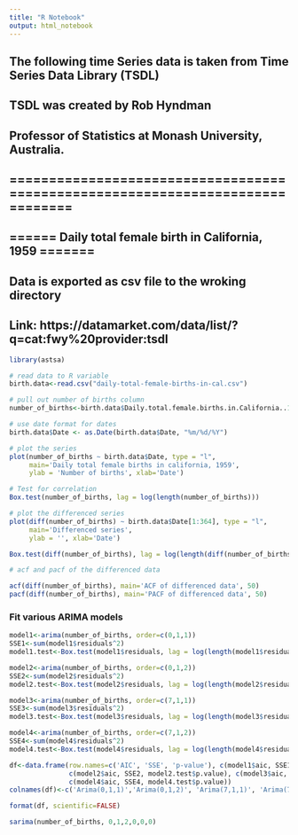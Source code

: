 ```yaml
---
title: "R Notebook"
output: html_notebook
---
```


## The following time Series data is taken from Time Series Data Library (TSDL)
## TSDL  was created by Rob Hyndman
## Professor of Statistics at Monash University, Australia.
## ==============================================================================

## ====== Daily total female birth in California, 1959 =======

## Data is exported as csv file to the wroking directory
## Link: https://datamarket.com/data/list/?q=cat:fwy%20provider:tsdl


```r
library(astsa)
```

```r
# read data to R variable
birth.data<-read.csv("daily-total-female-births-in-cal.csv")

```

```r
# pull out number of births column
number_of_births<-birth.data$Daily.total.female.births.in.California..1959

```

```r
# use date format for dates
birth.data$Date <- as.Date(birth.data$Date, "%m/%d/%Y")

```

```r
# plot the series
plot(number_of_births ~ birth.data$Date, type = "l",
     main='Daily total female births in california, 1959',
     ylab = 'Number of births', xlab='Date')

```

```r
# Test for correlation
Box.test(number_of_births, lag = log(length(number_of_births)))

```

```r
# plot the differenced series
plot(diff(number_of_births) ~ birth.data$Date[1:364], type = "l",
     main='Differenced series',
     ylab = '', xlab='Date')

```

```r
Box.test(diff(number_of_births), lag = log(length(diff(number_of_births))))

```

```r
# acf and pacf of the differenced data

acf(diff(number_of_births), main='ACF of differenced data', 50)
pacf(diff(number_of_births), main='PACF of differenced data', 50)

```



### Fit various ARIMA models

```r
model1<-arima(number_of_births, order=c(0,1,1))
SSE1<-sum(model1$residuals^2)
model1.test<-Box.test(model1$residuals, lag = log(length(model1$residuals)))

```

```r
model2<-arima(number_of_births, order=c(0,1,2))
SSE2<-sum(model2$residuals^2)
model2.test<-Box.test(model2$residuals, lag = log(length(model2$residuals)))

```

```r
model3<-arima(number_of_births, order=c(7,1,1))
SSE3<-sum(model3$residuals^2)
model3.test<-Box.test(model3$residuals, lag = log(length(model3$residuals)))

```

```r
model4<-arima(number_of_births, order=c(7,1,2))
SSE4<-sum(model4$residuals^2)
model4.test<-Box.test(model4$residuals, lag = log(length(model4$residuals)))

```

```r
df<-data.frame(row.names=c('AIC', 'SSE', 'p-value'), c(model1$aic, SSE1, model1.test$p.value), 
               c(model2$aic, SSE2, model2.test$p.value), c(model3$aic, SSE3, model3.test$p.value),
               c(model4$aic, SSE4, model4.test$p.value))
colnames(df)<-c('Arima(0,1,1)','Arima(0,1,2)', 'Arima(7,1,1)', 'Arima(7,1,2)')
```


```r
format(df, scientific=FALSE)
```

```r
sarima(number_of_births, 0,1,2,0,0,0)
```







